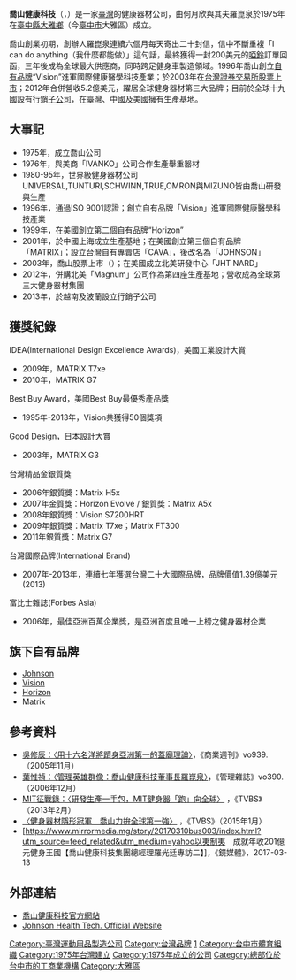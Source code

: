{{noteTA
|1=zh-hk:健康器材;zh-tw:健康器材;
}}
{{Infobox Company
| company_name = 喬山健康科技股份有限公司
| company_name_en = Johnson Health Tech. Co., Ltd.
| company_logo = [[檔案:Logo_喬山健康科技.jpg|檔案:Logo 喬山健康科技.jpg]]
| company_type = [[股份有限公司|股份有限公司]]
| company_slogan = 健康、價值、共享
| traded_as = {{twse|1736}}<br>（2003年1月9日上市）
| foundation = 1975年10月7日
| location = {{ROC-TW}}<br>[[臺中市|臺中市]][[大雅區|大雅區]]東大路二段999號
| area_served = [[全球|全球]]
| local_code_name = TW
| local_code = 52347361
| founder = [[羅崑泉|羅崑泉]]<br>[[何月欣|何月欣]]
| key_people = [[董事長|董事長]]：[[羅崑泉|羅崑泉]]<br>[[副董事長|副董事長]]：[[何月欣|何月欣]]<br />[[董事|董事]]：[[羅雅芳|羅雅芳]]
| industry = [[健康器材|健康器材]]製造
| products = [[健康器材|健康器材]]
| revenue = 
| capital = [[新台幣|新台幣]]3,040,166,170元
| operating_income = 
| net_income = 
| profit = 
| num_employees = 
| accounting_period = 
| parent = 
| subsid = 
| homepage = [http://www.johnsonfitness.com.tw www.johnsonfitness.com.tw]
| footnotes = 
}}

'''喬山健康科技'''（{{lang-en|Johnson Health Tech}}，{{twse|1736}}）是一家[[臺灣|臺灣]]的健康器材公司，由何月欣與其夫羅崑泉於1975年在[[臺中縣|臺中縣]][[大雅區|大雅鄉]]（今[[臺中市|臺中市]]大雅區）成立。

喬山創業初期，創辦人羅崑泉連續六個月每天寄出二十封信，信中不斷重複「I can do anything（我什麼都能做）」這句話，最終獲得一封200美元的[[啞鈴|啞鈴]]訂單回函，三年後成為全球最大供應商，同時跨足健身車製造領域。1996年喬山創立[[自有品牌|自有品牌]]“Vision”進軍國際健康醫學科技產業；於2003年在[[台灣證券交易所|台灣證券交易所]][[股票上市|股票上市]]；2012年合併營收5.2億美元，躍居全球健身器材第三大品牌；目前於全球十九國設有行銷[[子公司|子公司]]，在臺灣、中國及美國擁有生產基地。

== 大事記 ==
* 1975年，成立喬山公司
* 1976年，與美商「IVANKO」公司合作生產舉重器材
* 1980-95年，世界級健身器材公司UNIVERSAL,TUNTURI,SCHWINN,TRUE,OMRON與MIZUNO皆由喬山研發與生產
* 1996年，通過ISO 9001認證；創立自有品牌「Vision」進軍國際健康醫學科技產業
* 1999年，在美國創立第二個自有品牌“Horizon”
* 2001年，於中國上海成立生產基地；在美國創立第三個自有品牌「MATRIX」；設立台灣自有專賣店「CAVA」，後改名為「JOHNSON」
* 2003年，喬山股票上市（{{twse|1736}}）；在美國成立北美研發中心「JHT NARD」
* 2012年，併購北美「Magnum」公司作為第四座生產基地；營收成為全球第三大健身器材集團
* 2013年，於越南及波蘭設立行銷子公司

== 獲獎紀錄 ==
IDEA(International Design Excellence Awards)，美國工業設計大賞
* 2009年，MATRIX T7xe
* 2010年，MATRIX G7

Best Buy Award，美國Best Buy最優秀產品獎
* 1995年-2013年，Vision共獲得50個獎項

Good Design，日本設計大賞
* 2003年，MATRIX G3

台灣精品金銀質獎
* 2006年銀質獎：Matrix H5x
* 2007年金質獎：Horizon Evolve / 銀質獎：Matrix A5x
* 2008年銀質獎：Vision S7200HRT 
* 2009年銀質獎：Matrix T7xe；Matrix FT300
* 2011年銀質獎：Matrix G7

台灣國際品牌(International Brand)
* 2007年-2013年，連續七年獲選台灣二十大國際品牌，品牌價值1.39億美元(2013)

富比士雜誌(Forbes Asia)
* 2006年，最佳亞洲百萬企業獎，是亞洲首度且唯一上榜之健身器材企業

== 旗下自有品牌 ==
*[[Johnson|Johnson]]
*[[Vision|Vision]]
*[[Horizon|Horizon]]
*Matrix

== 參考資料 ==
{{reflist}}
* [http://www.businessweekly.com.tw/KWebArticle.aspx?id=21480 吳修辰：〈用十六名洋將躋身亞洲第一的蓋廟理論〉]{{Wayback|url=http://www.businessweekly.com.tw/KWebArticle.aspx?id=21480 |date=20140125052656 }}，《商業週刊》vo939.（2005年11月）
* [http://magazine.sina.com/bg/Management/200612/2006-12-06/ba24893.html 葉惟禎：〈管理英雄群像：喬山健康科技董事長羅崑泉〉]{{Wayback|url=http://magazine.sina.com/bg/Management/200612/2006-12-06/ba24893.html |date=20190519132324 }}，《管理雜誌》vo390.（2006年12月）
* [http://www.youtube.com/watch?v=1p_4TZho1FA MIT征戰錄：〈研發生產一手包，MIT健身器「跑」向全球〉] {{Wayback|url=http://www.youtube.com/watch?v=1p_4TZho1FA |date=20210705021517 }}，《TVBS》（2013年2月）
* [https://www.youtube.com/watch?v=648JV1wcPQg 〈健身器材隱形冠軍　喬山力拚全球第一強〉]{{Wayback|url=https://www.youtube.com/watch?v=648JV1wcPQg |date=20160325010459 }}  ，《TVBS》（2015年1月）
* [https://www.mirrormedia.mg/story/20170310bus003/index.html?utm_source=feed_related&utm_medium=yahoo以夷制夷　成就年收201億元健身王國【喬山健康科技集團總經理羅光廷專訪二】]，《鏡媒體》，2017-03-13

== 外部連結 ==
*[http://www.johnsonfitness.com.tw/ 喬山健康科技官方網站]{{Wayback|url=http://www.johnsonfitness.com.tw/ |date=20201112000355 }}
*[https://www.johnsonfitness.com/ Johnson Health Tech. Official Website]{{Wayback|url=https://www.johnsonfitness.com/ |date=20210103190510 }}

{{DEFAULTSORT:Johnson}}
[[Category:臺灣運動用品製造公司|Category:臺灣運動用品製造公司]]
[[Category:台灣品牌|Category:台灣品牌]]
[[Category:臺灣證券交易所上市公司|1]]
[[Category:台中市體育組織|Category:台中市體育組織]]
[[Category:1975年台灣建立|Category:1975年台灣建立]]
[[Category:1975年成立的公司|Category:1975年成立的公司]]
[[Category:總部位於台中市的工商業機構|Category:總部位於台中市的工商業機構]]
[[Category:大雅區|Category:大雅區]]
